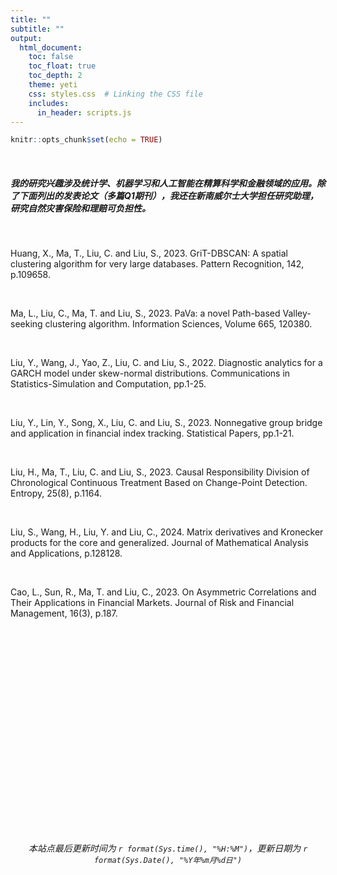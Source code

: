 ```yaml
---
title: ""
subtitle: ""
output:
  html_document:
    toc: false
    toc_float: true
    toc_depth: 2
    theme: yeti
    css: styles.css  # Linking the CSS file
    includes:
      in_header: scripts.js
---
```


```r
knitr::opts_chunk$set(echo = TRUE)
```

<br>

<h5>我的研究兴趣涉及统计学、机器学习和人工智能在精算科学和金融领域的应用。除了下面列出的发表论文（多篇Q1期刊），我还在新南威尔士大学担任研究助理，研究自然灾害保险和理赔可负担性。</h5>

<br>

Huang, X., Ma, T., Liu, C. and Liu, S., 2023. GriT-DBSCAN: A spatial clustering algorithm for very large databases. Pattern Recognition, 142, p.109658.

<br>

Ma, L., Liu, C., Ma, T. and Liu, S., 2023. PaVa: a novel Path-based Valley-seeking clustering algorithm. Information Sciences, Volume 665, 120380. 

<br>

Liu, Y., Wang, J., Yao, Z., Liu, C. and Liu, S., 2022. Diagnostic analytics for a GARCH model under skew-normal distributions. Communications in Statistics-Simulation and Computation, pp.1-25.

<br>

Liu, Y., Lin, Y., Song, X., Liu, C. and Liu, S., 2023. Nonnegative group bridge and application in financial index tracking. Statistical Papers, pp.1-21.

<br>

Liu, H., Ma, T., Liu, C. and Liu, S., 2023. Causal Responsibility Division of Chronological Continuous Treatment Based on Change-Point Detection. Entropy, 25(8), p.1164.

<br>

Liu, S., Wang, H., Liu, Y. and Liu, C., 2024. Matrix derivatives and Kronecker products for the core and generalized. Journal of Mathematical Analysis and Applications, p.128128.

<br>

Cao, L., Sun, R., Ma, T. and Liu, C., 2023. On Asymmetric Correlations and Their Applications in Financial Markets. Journal of Risk and Financial Management, 16(3), p.187.


<br>
<br>
<br>
<br>
<br>
<br>
<br>
<br>
<br>
<br>
<br>
<br>
<br>
<br>
<br>
<br>
<br>
<br>
<br>

<h6>
<center>*本站点最后更新时间为 `r format(Sys.time(), "%H:%M")`，更新日期为 `r format(Sys.Date(), "%Y年%m月%d日")`*</center>

</h6>